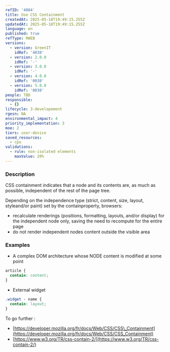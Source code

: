 ```yaml
---
refID: '4004'
title: Use CSS Containment
createdAt: 2025-05-18T19:49:15.255Z
updatedAt: 2025-05-18T19:49:15.255Z
language: en
published: true
refType: RWEB
versions:
  - version: GreenIT
    idRef: '4038'
  - version: 2.0.0
    idRef: '-'
  - version: 3.0.0
    idRef: '-'
  - version: 4.0.0
    idRef: '0038'
  - version: 5.0.0
    idRef: '0038'
people: TBD
responsible:
  - {}
lifecycle: 3-developement
rgesn: NA
environmental_impact: 4
priority_implementation: 3
moe: 2
tiers: user-device
saved_resources:
  - cpu
validations:
  - rule: non-isolated elements
    maxValue: 20%
---
```


### Description

CSS containment indicates that a node and its contents are, as much as possible, independent of the rest of the page tree.

Depending on the independence type (strict, content, size, layout, styleand/or paint) set by the containproperty, browsers:

* recalculate renderings (positions, formatting, layouts, and/or display) for the independent node only, saving the need to recompute for the entire page
* do not render independent nodes content outside the visible area

### Examples

* A complex DOM architecture whose NODE content is modified at some point

```css
article {
  contain: content;
}
```

* External widget

```css
.widget - name {
  contain: layout;
}
```

To go further :

* [https://developer.mozilla.org/fr/docs/Web/CSS/CSS\_Containment](https://developer.mozilla.org/fr/docs/Web/CSS/CSS_Containment)
* [https://www.w3.org/TR/css-contain-2/](https://www.w3.org/TR/css-contain-2/)
